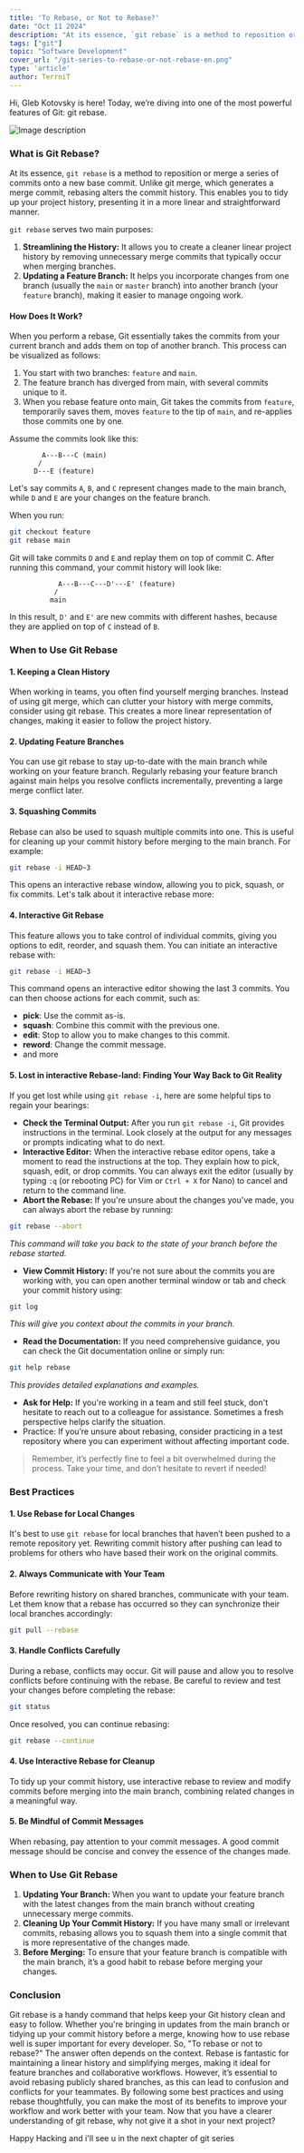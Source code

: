 ```yaml
---
title: 'To Rebase, or Not to Rebase?'
date: "Oct 11 2024"
description: "At its essence, `git rebase` is a method to reposition or merge a series of commits onto a new base commit"
tags: ["git"]
topic: "Software Development"
cover_url: "/git-series-to-rebase-or-not-rebase-en.png"
type: 'article'
author: TerrniT
---
```


Hi, Gleb Kotovsky is here!
Today, we’re diving into one of the most powerful features of Git: git rebase.

![Image description](https://dev-to-uploads.s3.amazonaws.com/uploads/articles/riuxy09zyip2ngjko0bt.png)

### What is Git Rebase?
At its essence, `git rebase` is a method to reposition or merge a series of commits onto a new base commit. Unlike git merge, which generates a merge commit, rebasing alters the commit history. This enables you to tidy up your project history, presenting it in a more linear and straightforward manner.

`git rebase` serves two main purposes:
1. **Streamlining the History:** It allows you to create a cleaner linear project history by removing unnecessary merge commits that typically occur when merging branches.
2. **Updating a Feature Branch:** It helps you incorporate changes from one branch (usually the `main` or `master` branch) into another branch (your `feature` branch), making it easier to manage ongoing work.

#### How Does It Work?
When you perform a rebase, Git essentially takes the commits from your current branch and adds them on top of another branch. This process can be visualized as follows:
1. You start with two branches: `feature` and `main`.
2. The feature branch has diverged from main, with several commits unique to it.
3. When you rebase feature onto main, Git takes the commits from `feature`, temporarily saves them, moves `feature` to the tip of `main`, and re-applies those commits one by one.

Assume the commits look like this:
``` 
        A---B---C (main)
       /
      D---E (feature)
```
Let's say commits `A`, `B`, and `C` represent changes made to the main branch, while `D` and `E` are your changes on the feature branch.

When you run:
```bash
git checkout feature
git rebase main
```

Git will take commits `D` and `E` and replay them on top of commit C. After running this command, your commit history will look like:
```
            A---B---C---D'---E' (feature)
           /
          main
```
In this result, `D'` and `E'` are new commits with different hashes, because they are applied on top of `C` instead of `B`.


### When to Use Git Rebase
#### 1. Keeping a Clean History
When working in teams, you often find yourself merging branches. Instead of using git merge, which can clutter your history with merge commits, consider using git rebase. This creates a more linear representation of changes, making it easier to follow the project history.
#### 2. Updating Feature Branches
You can use git rebase to stay up-to-date with the main branch while working on your feature branch. Regularly rebasing your feature branch against main helps you resolve conflicts incrementally, preventing a large merge conflict later.
#### 3. Squashing Commits
Rebase can also be used to squash multiple commits into one. This is useful for cleaning up your commit history before merging to the main branch. For example:
```bash
git rebase -i HEAD~3
```
This opens an interactive rebase  window, allowing you to pick, squash, or fix commits.
Let's talk about it interactive rebase more:


#### 4. Interactive Git Rebase
This feature allows you to take control of individual commits, giving you options to edit, reorder, and squash them. You can initiate an interactive rebase with:
```bash
git rebase -i HEAD~3

```
This command opens an interactive editor showing the last 3 commits. You can then choose actions for each commit, such as:
- **pick**: Use the commit as-is.
- **squash**: Combine this commit with the previous one.
- **edit**: Stop to allow you to make changes to this commit.
- **reword**: Change the commit message.
- and more

#### 5. Lost in interactive Rebase-land: Finding Your Way Back to Git Reality
If you get lost while using `git rebase -i`, here are some helpful tips to regain your bearings:
- **Check the Terminal Output:** After you run `git rebase -i`, Git provides instructions in the terminal. Look closely at the output for any messages or prompts indicating what to do next.
- **Interactive Editor:** When the interactive rebase editor opens, take a moment to read the instructions at the top. They explain how to pick, squash, edit, or drop commits. You can always exit the editor (usually by typing `:q` (or rebooting PC) for Vim or `Ctrl + X` for Nano) to cancel and return to the command line.
- **Abort the Rebase:** If you're unsure about the changes you've made, you can always abort the rebase by running:
```bash
git rebase --abort
```
_This command will take you back to the state of your branch before the rebase started._

- **View Commit History:** If you're not sure about the commits you are working with, you can open another terminal window or tab and check your commit history using:
```bash
git log
```
_This will give you context about the commits in your branch._

- **Read the Documentation:** If you need comprehensive guidance, you can check the Git documentation online or simply run:
```bash
git help rebase
```
_This provides detailed explanations and examples._

- **Ask for Help:** If you're working in a team and still feel stuck, don't hesitate to reach out to a colleague for assistance. Sometimes a fresh perspective helps clarify the situation.
- Practice: If you’re unsure about rebasing, consider practicing in a test repository where you can experiment without affecting important code.

> Remember, it’s perfectly fine to feel a bit overwhelmed during the process. Take your time, and don’t hesitate to revert if needed!

### Best Practices
#### 1. Use Rebase for Local Changes
It's best to use `git rebase` for local branches that haven’t been pushed to a remote repository yet. Rewriting commit history after pushing can lead to problems for others who have based their work on the original commits.
#### 2. Always Communicate with Your Team
Before rewriting history on shared branches, communicate with your team. Let them know that a rebase has occurred so they can synchronize their local branches accordingly:
```bash
git pull --rebase
```
#### 3. Handle Conflicts Carefully
During a rebase, conflicts may occur. Git will pause and allow you to resolve conflicts before continuing with the rebase. Be careful to review and test your changes before completing the rebase:
```bash
git status
```
Once resolved, you can continue rebasing:
```bash
git rebase --continue
```
#### 4. Use Interactive Rebase for Cleanup
To tidy up your commit history, use interactive rebase to review and modify commits before merging into the main branch, combining related changes in a meaningful way.
#### 5. Be Mindful of Commit Messages
When rebasing, pay attention to your commit messages. A good commit message should be concise and convey the essence of the changes made.

### When to Use Git Rebase
1. **Updating Your Branch:** When you want to update your feature branch with the latest changes from the main branch without creating unnecessary merge commits.
2. **Cleaning Up Your Commit History:** If you have many small or irrelevant commits, rebasing allows you to squash them into a single commit that is more representative of the changes made.
3. **Before Merging:** To ensure that your feature branch is compatible with the main branch, it’s a good habit to rebase before merging your changes.


### Conclusion

Git rebase is a handy command that helps keep your Git history clean and easy to follow. Whether you're bringing in updates from the main branch or tidying up your commit history before a merge, knowing how to use rebase well is super important for every developer.
So, "To rebase or not to rebase?" The answer often depends on the context. Rebase is fantastic for maintaining a linear history and simplifying merges, making it ideal for feature branches and collaborative workflows. However, it’s essential to avoid rebasing publicly shared branches, as this can lead to confusion and conflicts for your teammates.
By following some best practices and using rebase thoughtfully, you can make the most of its benefits to improve your workflow and work better with your team.
Now that you have a clearer understanding of git rebase, why not give it a shot in your next project? 

Happy Hacking and i'll see u in the next chapter of git series
